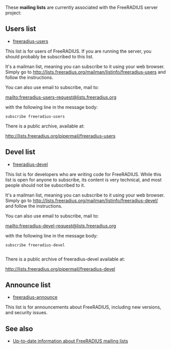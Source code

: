 These '''mailing lists''' are currently associated with the FreeRADIUS server project:

==Users list==

* [http://freeradius.org/list/users.html freeradius-users]

This list is for users of FreeRADIUS. If you are running the server, you should probably be subscribed to this list.

It's a mailman list, meaning you can subscribe to it using your web browser. Simply go to http://lists.freeradius.org/mailman/listinfo/freeradius-users and follow the instructions.	 
	 
You can also use email to subscribe, mail to:

mailto:freeradius-users-request@lists.freeradius.org

with the following line in the message body:

 subscribe freeradius-users

There is a public archive, available at:

http://lists.freeradius.org/pipermail/freeradius-users

==Devel list==

* [http://freeradius.org/list/devel.html freeradius-devel]

This list is for developers who are writing code for FreeRADIUS. While this list is open for anyone to subscribe, its content is very technical, and most people should not be subscribed to it.

It's a mailman list, meaning you can subscribe to it using your web browser. Simply go to http://lists.freeradius.org/mailman/listinfo/freeradius-devel/ and follow the instructions.	 
	 
You can also use email to subscribe, mail to:
	 
mailto:freeradius-devel-request@lists.freeradius.org
	 
with the following line in the message body:	 
	 
 subscribe freeradius-devel	 
	 
There is a public archive of freeradius-devel available at:
	 
http://lists.freeradius.org/pipermail/freeradius-devel

==Announce list==

* [http://freeradius.org/list/announce.html freeradius-announce]

This list is for announcements about FreeRADIUS, including new versions, and security issues.

==See also==
* [http://freeradius.org/list/ Up-to-date information about FreeRADIUS mailing lists]